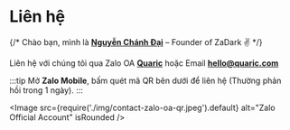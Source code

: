 
# Liên hệ

<AdsByGoogle>
  <p>
    <ins
      className="adsbygoogle"
      style={{ display: 'block' }}
      data-ad-client="ca-pub-5192881442581767"
      data-ad-slot="8722903447"
      data-ad-format="auto"
      data-full-width-responsive="true"
    />
  </p>
</AdsByGoogle>

{/* Chào bạn, mình là [**Nguyễn Chánh Đại**](https://chanhdai.com) – Founder of ZaDark :v: */}

Liên hệ với chúng tôi qua Zalo OA [**Quaric**](https://zalo.me/2353934240045322830) hoặc Email [**hello@quaric.com**](mailto:hello@quaric.com?subject=ZaDark%20Support)

:::tip
Mở **Zalo Mobile**, bấm quét mã QR bên dưới để liên hệ (Thường phản hồi trong 1 ngày).
:::

<Image src={require('./img/contact-zalo-oa-qr.jpeg').default} alt="Zalo Official Account" isRounded />
